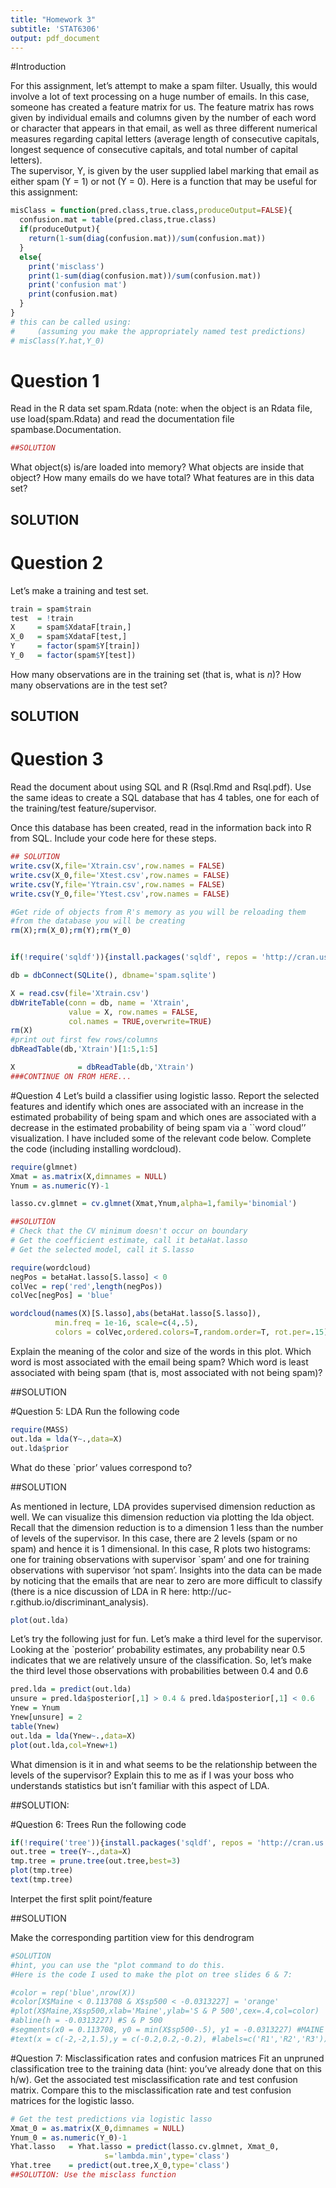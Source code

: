 ```yaml
---
title: "Homework 3"
subtitle: 'STAT6306'
output: pdf_document
---
```


#Introduction


For this assignment, let's attempt to make a spam filter.
Usually, this would involve a lot of text processing on a huge number of emails.  In this case, someone has created a 
feature matrix for us.  The feature matrix has rows given by individual emails and columns given by the number of each word or character that appears 
in that email, as well as three different numerical measures regarding capital letters (average
length of consecutive capitals, longest sequence of consecutive capitals, and total number of capital letters).   
The supervisor, Y, is given by the user supplied label marking that email as either spam (Y = 1) or not (Y = 0).
Here is a function that may be useful for this assignment:

```r
misClass = function(pred.class,true.class,produceOutput=FALSE){
  confusion.mat = table(pred.class,true.class)
  if(produceOutput){
    return(1-sum(diag(confusion.mat))/sum(confusion.mat))	
  }
  else{
    print('misclass')
    print(1-sum(diag(confusion.mat))/sum(confusion.mat))
    print('confusion mat')
    print(confusion.mat)
  }
}
# this can be called using: 
#     (assuming you make the appropriately named test predictions)
# misClass(Y.hat,Y_0)
```

# Question 1
Read in the R data set spam.Rdata (note: when the object is an Rdata file, use load(spam.Rdata) 
and read the documentation file spambase.Documentation. 

```r
##SOLUTION
```
 What object(s) is/are loaded into memory?  What objects are inside that object?  How many
emails do we have total?  What features are in this data set?  

## SOLUTION


# Question 2
Let's make a training and test set. 
```r
train = spam$train
test  = !train
X     = spam$XdataF[train,]
X_0   = spam$XdataF[test,]
Y     = factor(spam$Y[train])
Y_0   = factor(spam$Y[test])
```

How many observations are in the training set (that is, what is $n$)?  How many observations are in the test set?

## SOLUTION

# Question 3
Read the document about using SQL and R (Rsql.Rmd and Rsql.pdf).  Use the same ideas to create a SQL database
that has 4 tables, one for each of the training/test feature/supervisor.

Once this database has been created, read in the information back into R from SQL.  Include your code here
for these steps. 
```r
## SOLUTION
write.csv(X,file='Xtrain.csv',row.names = FALSE)
write.csv(X_0,file='Xtest.csv',row.names = FALSE)
write.csv(Y,file='Ytrain.csv',row.names = FALSE)
write.csv(Y_0,file='Ytest.csv',row.names = FALSE)

#Get ride of objects from R's memory as you will be reloading them
#from the database you will be creating
rm(X);rm(X_0);rm(Y);rm(Y_0)


if(!require('sqldf')){install.packages('sqldf', repos = 'http://cran.us.r-project.org'); require('sqldf')}

db = dbConnect(SQLite(), dbname='spam.sqlite')

X = read.csv(file='Xtrain.csv')
dbWriteTable(conn = db, name = 'Xtrain', 
             value = X, row.names = FALSE,
             col.names = TRUE,overwrite=TRUE)
rm(X)
#print out first few rows/columns
dbReadTable(db,'Xtrain')[1:5,1:5]

X              = dbReadTable(db,'Xtrain')
###CONTINUE ON FROM HERE...
```

#Question 4
Let's build a classifier using logistic lasso.  Report the selected features and identify which ones are associated with an
increase in the estimated probability of being spam and which ones are associated with a decrease in the estimated probability
of being spam via a ``word cloud'' visualization.  I have included some of the relevant code below.  Complete the code (including
installing wordcloud).

```r
require(glmnet)
Xmat = as.matrix(X,dimnames = NULL)
Ynum = as.numeric(Y)-1

lasso.cv.glmnet = cv.glmnet(Xmat,Ynum,alpha=1,family='binomial')

##SOLUTION
# Check that the CV minimum doesn't occur on boundary
# Get the coefficient estimate, call it betaHat.lasso
# Get the selected model, call it S.lasso

require(wordcloud)
negPos = betaHat.lasso[S.lasso] < 0
colVec = rep('red',length(negPos))
colVec[negPos] = 'blue'

wordcloud(names(X)[S.lasso],abs(betaHat.lasso[S.lasso]), 
          min.freq = 1e-16, scale=c(4,.5),
          colors = colVec,ordered.colors=T,random.order=T, rot.per=.15)
```

Explain the meaning of the color and size of the words in this plot.  Which word is most associated with the email being spam?
Which word is least associated with being spam (that is, most associated with not being spam)?

##SOLUTION

#Question 5: LDA
Run the following code
```r
require(MASS)
out.lda = lda(Y~.,data=X)
out.lda$prior
```
What do these `prior' values correspond to?

##SOLUTION 

As mentioned in lecture, LDA provides supervised dimension reduction
as well.  We can visualize this dimension reduction via plotting the lda object.  Recall that the dimension reduction is to a dimension 1 less than the number of levels of the supervisor.  In this case, there are 2 levels (spam or no spam) and hence it is 1 dimensional. In this case, R plots two histograms: one for training observations with supervisor `spam' and one for training observations with supervisor 'not spam'.  Insights into the data can be made by noticing that the emails that are near to zero are more difficult to classify (there is a nice discussion of LDA in R here: http://uc-r.github.io/discriminant_analysis).
```r
plot(out.lda)
```

Let's try the following just for fun.  Let's make a third level
for the supervisor.  Looking at the `posterior' probability estimates,
any probability near 0.5 indicates that we are relatively unsure of
the classification.  So, let's make the third level those observations
with probabilities between 0.4 and 0.6
```r
pred.lda = predict(out.lda)
unsure = pred.lda$posterior[,1] > 0.4 & pred.lda$posterior[,1] < 0.6
Ynew = Ynum
Ynew[unsure] = 2
table(Ynew)
out.lda = lda(Ynew~.,data=X)
plot(out.lda,col=Ynew+1)
```

What dimension is it in and what seems to be the relationship between the levels of the supervisor?  Explain this to me as if I was your boss who understands statistics but isn't familiar with this aspect of LDA.

##SOLUTION: 



#Question 6: Trees
Run the following code
```r
if(!require('tree')){install.packages('sqldf', repos = 'http://cran.us.r-project.org'); require('tree')}
out.tree = tree(Y~.,data=X)
tmp.tree = prune.tree(out.tree,best=3)
plot(tmp.tree)
text(tmp.tree)
```

Interpet the first split point/feature 

##SOLUTION

Make the corresponding partition view for this dendrogram 

```r
#SOLUTION
#hint, you can use the "plot command to do this.
#Here is the code I used to make the plot on tree slides 6 & 7:

#color = rep('blue',nrow(X))
#color[X$Maine < 0.113708 & X$sp500 < -0.0313227] = 'orange'
#plot(X$Maine,X$sp500,xlab='Maine',ylab='S & P 500',cex=.4,col=color)
#abline(h = -0.0313227) #S & P 500
#segments(x0 = 0.113708, y0 = min(X$sp500-.5), y1 = -0.0313227) #MAINE
#text(x = c(-2,-2,1.5),y = c(-0.2,0.2,-0.2), #labels=c('R1','R2','R3'))
```

#Question 7: Misclassification rates and confusion matrices
Fit an unpruned classification tree to the training data (hint: you've already done that on this h/w).
Get the associated test misclassification rate and test confusion matrix.  Compare this to the misclassification
rate and test confusion matrices for the logistic lasso.

```r
# Get the test predictions via logistic lasso
Xmat_0 = as.matrix(X_0,dimnames = NULL)
Ynum_0 = as.numeric(Y_0)-1
Yhat.lasso   = Yhat.lasso = predict(lasso.cv.glmnet, Xmat_0,
                     s='lambda.min',type='class')
Yhat.tree    = predict(out.tree,X_0,type='class')
##SOLUTION: Use the misclass function
```